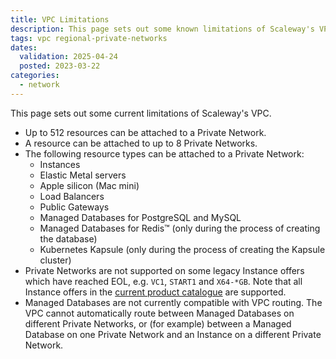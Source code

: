 ```yaml
---
title: VPC Limitations
description: This page sets out some known limitations of Scaleway's VPC
tags: vpc regional-private-networks
dates:
  validation: 2025-04-24
  posted: 2023-03-22
categories:
  - network
---
```


This page sets out some current limitations of Scaleway's VPC.

- Up to 512 resources can be attached to a Private Network.
- A resource can be attached to up to 8 Private Networks.
- The following resource types can be attached to a Private Network:
  - Instances
  - Elastic Metal servers
  - Apple silicon (Mac mini)
  - Load Balancers
  - Public Gateways
  - Managed Databases for PostgreSQL and MySQL
  - Managed Databases for Redis™ (only during the process of creating the database)
  - Kubernetes Kapsule (only during the process of creating the Kapsule cluster)
- Private Networks are not supported on some legacy Instance offers which have reached EOL, e.g. `VC1`, `START1` and `X64-*GB`. Note that all Instance offers in the [current product catalogue](https://www.scaleway.com/en/pricing/?tags=compute) are supported.
- Managed Databases are not currently compatible with VPC routing. The VPC cannot automatically route between Managed Databases on different Private Networks, or (for example) between a Managed Database on one Private Network and an Instance on a different Private Network.

